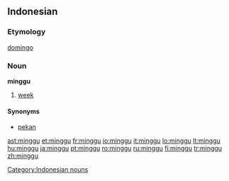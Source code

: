 {{also|Minggu}}
==Indonesian==

===Etymology===
{{etyl|pt|id}} [[domingo]]

===Noun===
'''minggu'''

# [[week]]

====Synonyms====
* [[pekan]]

[[Category:Indonesian nouns]]

[[ast:minggu]]
[[et:minggu]]
[[fr:minggu]]
[[io:minggu]]
[[it:minggu]]
[[lo:minggu]]
[[lt:minggu]]
[[hu:minggu]]
[[ja:minggu]]
[[pt:minggu]]
[[ro:minggu]]
[[ru:minggu]]
[[fi:minggu]]
[[tr:minggu]]
[[zh:minggu]]